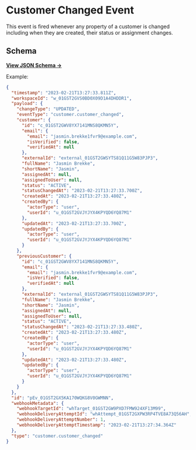 # Customer Changed Event

This event is fired whenever any property of a customer is changed including when they are created, their status or assignment changes.

## Schema

[**View JSON Schema →**](https://json-schema.app/view/%23/%23%2Fdefinitions%2FcustomerChangedPayload?url=https%3A%2F%2Fcore-api.uk.plain.com%2Fwebhooks%2Fschema.json)

Example:

```json
{
  "timestamp": "2023-02-21T13:27:33.811Z",
  "workspaceId": "w_01GST2GVS0BD0X09D1A4DHDDR1",
  "payload": {
    "changeType": "UPDATED",
    "eventType": "customer.customer_changed",
    "customer": {
      "id": "c_01GST2GWV8YX7141MNS8QKMN5Y",
      "email": {
        "email": "jasmin.brekke1fvr9@example.com",
        "isVerified": false,
        "verifiedAt": null
      },
      "externalId": "external_01GST2GWSYTS81Q11G5W83PJP3",
      "fullName": "Jasmin Brekke",
      "shortName": "Jasmin",
      "assignedAt": null,
      "assignedToUser": null,
      "status": "ACTIVE",
      "statusChangedAt": "2023-02-21T13:27:33.700Z",
      "createdAt": "2023-02-21T13:27:33.480Z",
      "createdBy": {
        "actorType": "user",
        "userId": "u_01GST2GVJYJYX4KPYQD6YQ87M1"
      },
      "updatedAt": "2023-02-21T13:27:33.700Z",
      "updatedBy": {
        "actorType": "user",
        "userId": "u_01GST2GVJYJYX4KPYQD6YQ87M1"
      }
    },
    "previousCustomer": {
      "id": "c_01GST2GWV8YX7141MNS8QKMN5Y",
      "email": {
        "email": "jasmin.brekke1fvr9@example.com",
        "isVerified": false,
        "verifiedAt": null
      },
      "externalId": "external_01GST2GWSYTS81Q11G5W83PJP3",
      "fullName": "Jasmin Brekke",
      "shortName": "Jasmin",
      "assignedAt": null,
      "assignedToUser": null,
      "status": "ACTIVE",
      "statusChangedAt": "2023-02-21T13:27:33.480Z",
      "createdAt": "2023-02-21T13:27:33.480Z",
      "createdBy": {
        "actorType": "user",
        "userId": "u_01GST2GVJYJYX4KPYQD6YQ87M1"
      },
      "updatedAt": "2023-02-21T13:27:33.480Z",
      "updatedBy": {
        "actorType": "user",
        "userId": "u_01GST2GVJYJYX4KPYQD6YQ87M1"
      }
    }
  },
  "id": "pEv_01GST2GX5KA170WQKG8V0GWMNN",
  "webhookMetadata": {
    "webhookTargetId": "whTarget_01GST2GW9PXD7FMW924XF13M99",
    "webhookDeliveryAttemptId": "whAttempt_01GST2GXPW3RP4TVE8A73Q56AH",
    "webhookDeliveryAttemptNumber": 1,
    "webhookDeliveryAttemptTimestamp": "2023-02-21T13:27:34.364Z"
  },
  "type": "customer.customer_changed"
}
```
